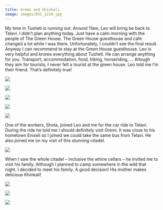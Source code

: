 ```yaml
---
title: Gremi and khinkali
image: images/DSC_1219.jpg
---
```


My time in Tusheti is running out. Around 11am, Leo will bring be back to Telavi. I didn’t plan anything today. Just have a calm morning with the people of The Green House. The Green House guesthouse and cafe changed a lot while I was there. Unfortunately, I couldn’t see the final result. Anyway I can recommend to stay at the Green House guesthouse. Leo is very helpful and knows everything about Tusheti. He can arrange anything for you. Transport, accommodation, food, hiking, horseriding, … Altough they aim for tourists, I never felt a tourist at the green house. Leo told me I’m their friend. That’s definitely true!

<Image
    src="images/DSC_1133.jpg"
    caption="Breakfast with the workers of ‘The Green House’"
/>

<Image
    src="images/DSC_1140.jpg"
    caption="A cafe is just one thing ‘The Green House’ wants to offer their guests. Of course it needs to be build first."
/>

<Image
    src="images/DSC_1147.jpg"
    caption="Me – Keti – Leo – Natia – Shota in front of ‘The Green House’"
/>

<Image
    src="images/DSC_1149.jpg"
    caption="Looking back from the car. A last view on ‘The Green House’."
/>

<Image
    src="images/DSC_1156.jpg"
    caption="Before we leave the mountains, we look if we can find other passengers in upper Omalo."
/>

One of the workers, Shota, joined Leo and me for the car ride to Telavi. During the ride he told me I should definitely visit Gremi. It was close to his hometown Eniseli so I joined we could take the same bus from Telavi. He also joined me on my visit of this stunning citadel.

<Image
    src="images/DSC_1177.jpg"
    caption="Gremi. The royal citadel and the Church of the Archangels."
/>

When I saw the whole citadel – inclusive the whine cellars – he invited me to visit his family. Although I planned to camp somewhere in the wild that night. I decided to meet his family. A good decision! His mother makes delicious Khinkali!

<Image
    src="images/DSC_1184.jpg"
    caption="Shota with his mother and sister in front of their house."
/>

<Image
    src="images/DSC_1225.jpg"
    caption="Small house, great people!"
/>

<Image
    src="images/DSC_1219.jpg"
    caption="The mother of Shota making traditional Georgian food: Khinkali."
/>
